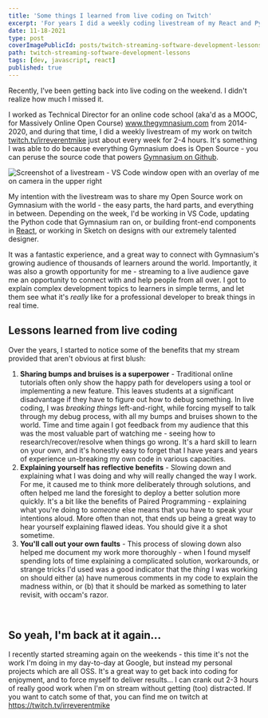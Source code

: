 ```yaml
---
title: 'Some things I learned from live coding on Twitch'
excerpt: 'For years I did a weekly coding livestream of my React and Python work on Twitch every week, and I'm getting back into it again. This is what sticks out to me as the most valuable learnings from those experiences.'
date: 11-18-2021
type: post
coverImagePublicId: posts/twitch-streaming-software-development-lessons/cover.webp
path: twitch-streaming-software-development-lessons
tags: [dev, javascript, react]
published: true
---
```


Recently, I've been getting back into live coding on the weekend. I didn't realize how much I missed it.

I worked as Technical Director for an online code school (aka'd as a MOOC, for Massively Online Open Course) www.thegymnasium.com from 2014-2020, and during that time, I did a weekly livestream of my work on twitch [twitch.tv/irreverentmike](https://twitch.tv/irreverentmike) just about every week for 2-4 hours. It's something I was able to do because everything Gymnasium does is Open Source - you can peruse the source code that powers [Gymnasium on Github](https://github.com/gymnasium).

<Image
  publicId="posts/twitch-streaming-software-development-lessons/livestreaming"
  alt="Screenshot of a livestream - VS Code window open with an overlay of me on camera in the upper right"
  caption="Writing up a GitHub Issue on a recent livestream"
/>

My intention with the livestream was to share my Open Source work on Gymnasium with the world - the easy parts, the hard parts, and everything in between. Depending on the week, I'd be working in VS Code, updating the Python code that Gymnasium ran on, or building front-end components in [React](https://mikebifulco.com/tags/react), or working in Sketch on designs with our extremely talented designer.

It was a fantastic experience, and a great way to connect with Gymnasium's growing audience of thousands of learners around the world. Importantly, it was also a growth opportunity for me - streaming to a live audience gave me an opportunity to connect with and help people from all over. I got to explain complex development topics to learners in simple terms, and let them see what it's _really_ like for a professional developer to break things in real time.

## Lessons learned from live coding

Over the years, I started to notice some of the benefits that my stream provided that aren't obvious at first blush:

1. **Sharing bumps and bruises is a superpower** - Traditional online tutorials often only show the happy path for developers using a tool or implementing a new feature. This leaves students at a significant disadvantage if they have to figure out how to debug something. In live coding, I was _breaking things_ left-and-right, while forcing myself to talk through my debug process, with all my bumps and bruises shown to the world. Time and time again I got feedback from my audience that this was the most valuable part of watching me - seeing how to research/recover/resolve when things go wrong. It's a hard skill to learn on your own, and it's honestly easy to forget that I have years and years of experience un-breaking my own code in various capacities.
2. **Explaining yourself has reflective benefits** - Slowing down and explaining what I was doing and why will really changed the way I work. For me, it caused me to think more deliberately through solutions, and often helped me land the foresight to deploy a better solution more quickly. It's a bit like the benefits of Paired Programming - explaining what you're doing to _someone_ else means that you have to speak your intentions aloud. More often than not, that ends up being a great way to hear yourself explaining flawed ideas. You should give it a shot sometime.
3. **You'll call out your own faults** - This process of slowing down also helped me document my work more thoroughly - when I found myself spending lots of time explaining a complicated solution, workarounds, or strange tricks I'd used was a good indicator that the _thing_ I was working on should either (a) have numerous comments in my code to explain the madness within, or (b) that it should be marked as something to later revisit, with occam's razor.

<br />

## So yeah, I'm back at it again...

I recently started streaming again on the weekends - this time it's not the work I'm doing in my day-to-day at Google, but instead my personal projects which are all OSS. It's a great way to get back into coding for enjoyment, and to force myself to deliver results... I can crank out 2-3 hours of really good work when I'm on stream without getting (too) distracted. If you want to catch some of that, you can find me on twitch at https://twitch.tv/irreverentmike
